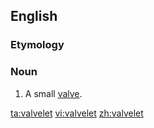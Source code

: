 ==English==

===Etymology===
{{suffix|valve|let|lang=en}}

===Noun===
{{en-noun}}

# A small [[valve]].

[[ta:valvelet]]
[[vi:valvelet]]
[[zh:valvelet]]